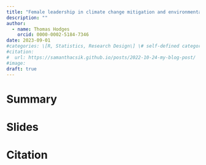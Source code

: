 ```yaml
---
title: "Female leadership in climate change mitigation and environmental sustainability"
description: ""
author:
  - name: Thomas Hodges
    orcid: 0000-0002-5184-7346
date: 2023-09-01
#categories: \[R, Statistics, Research Design\] \# self-defined categories
#citation: 
#  url: https://samanthacsik.github.io/posts/2022-10-24-my-blog-post/ 
#image: 
draft: true
---
```


# Summary

# Slides

# Citation
